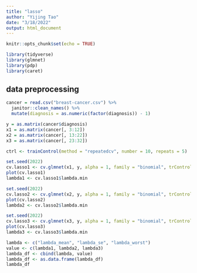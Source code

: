 ```yaml
---
title: "lasso"
author: "Yijing Tao"
date: "3/18/2022"
output: html_document
---
```


```r
knitr::opts_chunk$set(echo = TRUE)

library(tidyverse)
library(glmnet)
library(pdp)
library(caret)
```

## data preprocessing

```r
cancer = read.csv("breast-cancer.csv") %>% 
  janitor::clean_names() %>% 
  mutate(diagnosis = as.numeric(factor(diagnosis)) - 1)

y = as.matrix(cancer$diagnosis)
x1 = as.matrix(cancer[, 3:12])
x2 = as.matrix(cancer[, 13:22])
x3 = as.matrix(cancer[, 23:32])

ctrl <- trainControl(method = "repeatedcv", number = 10, repeats = 5)
```

```r
set.seed(2022)
cv.lasso1 <- cv.glmnet(x1, y, alpha = 1, family = "binomial", trControl = ctrl)
plot(cv.lasso1)
lambda1 <- cv.lasso1$lambda.min

set.seed(2022)
cv.lasso2 <- cv.glmnet(x2, y, alpha = 1, family = "binomial", trControl = ctrl)
plot(cv.lasso2)
lambda2 <- cv.lasso2$lambda.min

set.seed(2022)
cv.lasso3 <- cv.glmnet(x3, y, alpha = 1, family = "binomial", trControl = ctrl)
plot(cv.lasso3)
lambda3 <- cv.lasso3$lambda.min

lambda <- c("lambda_mean", "lambda_se", "lambda_worst")
value <- c(lambda1, lambda2, lambda3)
lambda_df <- cbind(lambda, value)
lambda_df <- as.data.frame(lambda_df)
lambda_df
```



